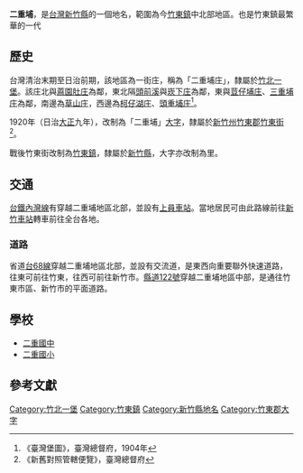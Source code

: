 {{noteTA
|1 = zh-cn:庄; zh-hk:庄; zh-tw:庄;
}}
'''二重埔'''，是[[台灣|台灣]][[新竹縣|新竹縣]]的一個地名，範圍為今[[竹東鎮|竹東鎮]]中北部地區。也是竹東鎮最繁華的一代

==歷史==
台灣清治末期至日治前期，該地區為一街庄，稱為「二重埔庄」，隸屬於[[竹北一堡|竹北一堡]]。該庄北與[[蔴園肚庄|蔴園肚庄]]為鄰，東北隔[[頭前溪|頭前溪]]與[[崁下庄|崁下庄]]為鄰，東與[[荳仔埔庄|荳仔埔庄]]、[[三重埔_(新竹縣)|三重埔庄]]為鄰，南邊為[[寶山_(大字)|草山庄]]，西邊為[[柯仔湖庄|柯仔湖庄]]、[[頭重埔庄|頭重埔庄]]<ref>《臺灣堡圖》，臺灣總督府，1904年</ref>。

1920年（日治[[大正|大正]]九年），改制為「二重埔」[[大字|大字]]，隸屬於[[新竹州|新竹州]][[竹東郡|竹東郡]][[竹東街|竹東街]]<ref>《新舊對照管轄便覽》，臺灣總督府</ref>。

戰後竹東街改制為[[竹東鎮|竹東鎮]]，隸屬於[[新竹縣|新竹縣]]，大字亦改制為里。

==交通==
[[台鐵|台鐵]][[內灣線|內灣線]]有穿越二重埔地區北部，並設有[[上員車站|上員車站]]。當地居民可由此路線前往[[新竹車站|新竹車站]]轉車前往全台各地。

===道路===
省道[[台68線|台68線]]穿越二重埔地區北部，並設有交流道，是東西向重要聯外快速道路，往東可前往竹東，往西可前往新竹市。[[縣道122號|縣道122號]]穿越二重埔地區中部，是通往竹東市區、新竹市的平面道路。

==學校==
* [[新竹縣立二重國民中學|二重國中]]
* [[新竹縣竹東鎮二重國民小學|二重國小]]

==參考文獻==
{{reflist}}

{{竹東郡}}

[[Category:竹北一堡|Category:竹北一堡]]
[[Category:竹東鎮|Category:竹東鎮]]
[[Category:新竹縣地名|Category:新竹縣地名]]
[[Category:竹東郡大字|Category:竹東郡大字]]